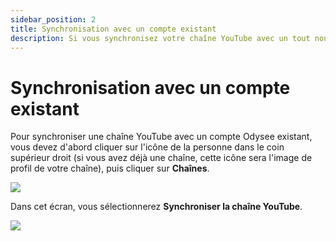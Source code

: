 ---
sidebar_position: 2
title: Synchronisation avec un compte existant
description: Si vous synchronisez votre chaîne YouTube avec un tout nouveau compte Odysee, les étapes sont assez simples.
---

# Synchronisation avec un compte existant

Pour synchroniser une chaîne YouTube avec un compte Odysee existant, vous devez d'abord cliquer sur l'icône de la personne dans le coin supérieur droit (si vous avez déjà une chaîne, cette icône sera l'image de profil de votre chaîne), puis cliquer sur **Chaînes**.

![](/img/fr/Synchronisationcompteexistant01.png)

Dans cet écran, vous sélectionnerez **Synchroniser la chaîne YouTube**.

![](/img/fr/Synchronisationcompteexistant02.png)
